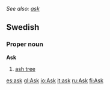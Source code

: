 ''See also: [[ask]]''
==Swedish==
===Proper noun===
'''Ask'''

# [[ash tree]]

[[es:ask]]
[[gl:Ask]]
[[io:Ask]]
[[it:ask]]
[[ru:Ask]]
[[fi:Ask]]